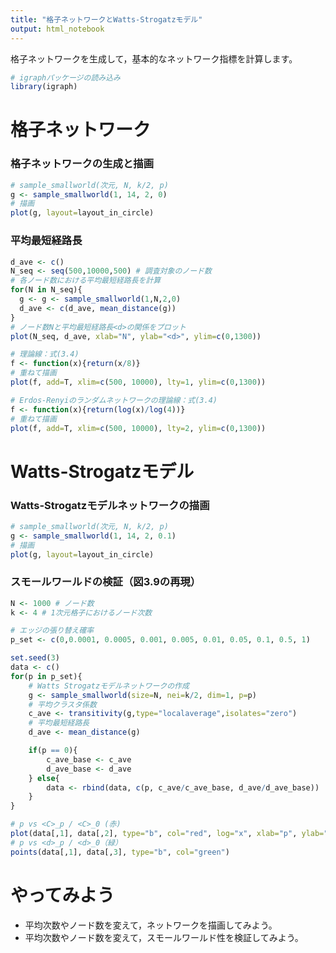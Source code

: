 ---
title: "格子ネットワークとWatts-Strogatzモデル"
output: html_notebook
---
格子ネットワークを生成して，基本的なネットワーク指標を計算します。


```{r}
# igraphパッケージの読み込み
library(igraph)
```

# 格子ネットワーク
### 格子ネットワークの生成と描画
```{r}
# sample_smallworld(次元, N, k/2, p)
g <- sample_smallworld(1, 14, 2, 0)
# 描画
plot(g, layout=layout_in_circle)
```
### 平均最短経路長
```{r}
d_ave <- c()
N_seq <- seq(500,10000,500) # 調査対象のノード数
# 各ノード数における平均最短経路長を計算
for(N in N_seq){
  g <- g <- sample_smallworld(1,N,2,0)
  d_ave <- c(d_ave, mean_distance(g))
}
# ノード数Nと平均最短経路長<d>の関係をプロット
plot(N_seq, d_ave, xlab="N", ylab="<d>", ylim=c(0,1300))

# 理論線：式(3.4)
f <- function(x){return(x/8)}
# 重ねて描画
plot(f, add=T, xlim=c(500, 10000), lty=1, ylim=c(0,1300))

# Erdos-Renyiのランダムネットワークの理論線：式(3.4)
f <- function(x){return(log(x)/log(4))}
# 重ねて描画
plot(f, add=T, xlim=c(500, 10000), lty=2, ylim=c(0,1300))
```
# Watts-Strogatzモデル
### Watts-Strogatzモデルネットワークの描画
```{r}
# sample_smallworld(次元, N, k/2, p)
g <- sample_smallworld(1, 14, 2, 0.1)
# 描画
plot(g, layout=layout_in_circle)
```
### スモールワールドの検証（図3.9の再現）
```{r}
N <- 1000 # ノード数
k <- 4 # 1次元格子におけるノード次数

# エッジの張り替え確率
p_set <- c(0,0.0001, 0.0005, 0.001, 0.005, 0.01, 0.05, 0.1, 0.5, 1)

set.seed(3)
data <- c()
for(p in p_set){
    # Watts Strogatzモデルネットワークの作成
    g <- sample_smallworld(size=N, nei=k/2, dim=1, p=p)
    # 平均クラスタ係数
    c_ave <- transitivity(g,type="localaverage",isolates="zero")
    # 平均最短経路長
    d_ave <- mean_distance(g)

    if(p == 0){
        c_ave_base <- c_ave
        d_ave_base <- d_ave
    } else{
        data <- rbind(data, c(p, c_ave/c_ave_base, d_ave/d_ave_base))
    }
}

# p vs <C>_p / <C>_0 (赤)
plot(data[,1], data[,2], type="b", col="red", log="x", xlab="p", ylab="<C>p/<C>0 or <d>p/<d>0")
# p vs <d>_p / <d>_0（緑）
points(data[,1], data[,3], type="b", col="green")
```

# やってみよう
  + 平均次数やノード数を変えて，ネットワークを描画してみよう。
  + 平均次数やノード数を変えて，スモールワールド性を検証してみよう。
